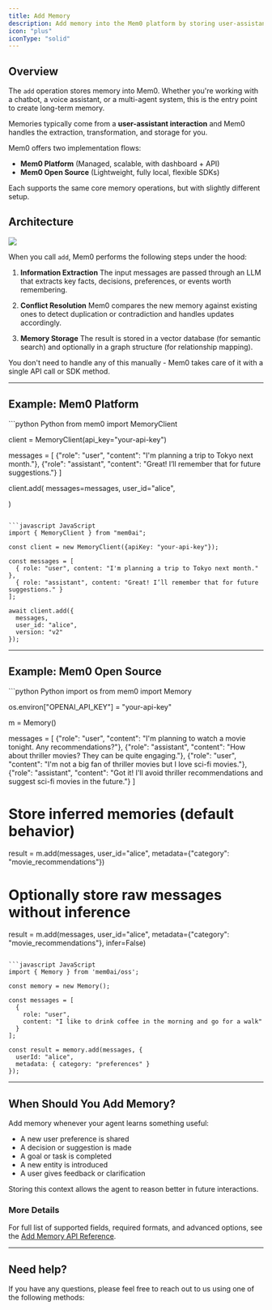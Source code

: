 ```yaml
---
title: Add Memory
description: Add memory into the Mem0 platform by storing user-assistant interactions and facts for later retrieval.
icon: "plus"
iconType: "solid"
---
```



## Overview

The `add` operation stores memory into Mem0. Whether you're working with a chatbot, a voice assistant, or a multi-agent system, this is the entry point to create long-term memory.

Memories typically come from a **user-assistant interaction** and Mem0 handles the extraction, transformation, and storage for you.

Mem0 offers two implementation flows:

- **Mem0 Platform** (Managed, scalable, with dashboard + API)
- **Mem0 Open Source** (Lightweight, fully local, flexible SDKs)

Each supports the same core memory operations, but with slightly different setup.


## Architecture

<Frame caption="Architecture diagram illustrating the process of adding memories.">
  <img src="../../images/add_architecture.png" />
</Frame>

When you call `add`, Mem0 performs the following steps under the hood:

1. **Information Extraction**
   The input messages are passed through an LLM that extracts key facts, decisions, preferences, or events worth remembering.

2. **Conflict Resolution**
   Mem0 compares the new memory against existing ones to detect duplication or contradiction and handles updates accordingly.

3. **Memory Storage**
   The result is stored in a vector database (for semantic search) and optionally in a graph structure (for relationship mapping).

You don't need to handle any of this manually - Mem0 takes care of it with a single API call or SDK method.

---

## Example: Mem0 Platform

<CodeGroup>
```python Python
from mem0 import MemoryClient

client = MemoryClient(api_key="your-api-key")

messages = [
    {"role": "user", "content": "I'm planning a trip to Tokyo next month."},
    {"role": "assistant", "content": "Great! I’ll remember that for future suggestions."}
]

client.add(
    messages=messages,
    user_id="alice",
    
)
```

```javascript JavaScript
import { MemoryClient } from "mem0ai";

const client = new MemoryClient({apiKey: "your-api-key"});

const messages = [
  { role: "user", content: "I'm planning a trip to Tokyo next month." },
  { role: "assistant", content: "Great! I’ll remember that for future suggestions." }
];

await client.add({
  messages,
  user_id: "alice",
  version: "v2"
});
```
</CodeGroup>

---

## Example: Mem0 Open Source

<CodeGroup>
```python Python
import os
from mem0 import Memory

os.environ["OPENAI_API_KEY"] = "your-api-key"

m = Memory()

messages = [
    {"role": "user", "content": "I'm planning to watch a movie tonight. Any recommendations?"},
    {"role": "assistant", "content": "How about thriller movies? They can be quite engaging."},
    {"role": "user", "content": "I'm not a big fan of thriller movies but I love sci-fi movies."},
    {"role": "assistant", "content": "Got it! I'll avoid thriller recommendations and suggest sci-fi movies in the future."}
]

# Store inferred memories (default behavior)
result = m.add(messages, user_id="alice", metadata={"category": "movie_recommendations"})

# Optionally store raw messages without inference
result = m.add(messages, user_id="alice", metadata={"category": "movie_recommendations"}, infer=False)
```

```javascript JavaScript
import { Memory } from 'mem0ai/oss';

const memory = new Memory();

const messages = [
  {
    role: "user",
    content: "I like to drink coffee in the morning and go for a walk"
  }
];

const result = memory.add(messages, {
  userId: "alice",
  metadata: { category: "preferences" }
});
```
</CodeGroup>

---

## When Should You Add Memory?

Add memory whenever your agent learns something useful:

- A new user preference is shared
- A decision or suggestion is made
- A goal or task is completed
- A new entity is introduced
- A user gives feedback or clarification

Storing this context allows the agent to reason better in future interactions.


### More Details

For full list of supported fields, required formats, and advanced options, see the
[Add Memory API Reference](/api-reference/memory/add-memories).

---

## Need help?
If you have any questions, please feel free to reach out to us using one of the following methods:

<Snippet file="get-help.mdx"/>